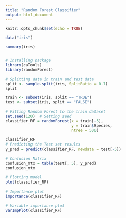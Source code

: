 ---
title: "Random Forest Classifier"
output: html_document
---

```{r setup, include=FALSE}
knitr::opts_chunk$set(echo = TRUE)
```


```{r iris}
data("iris")

summary(iris)


# Installing package
library(caTools)
library(randomForest)

# Splitting data in train and test data
split <- sample.split(iris, SplitRatio = 0.7)
split

train <- subset(iris, split == "TRUE")
test <- subset(iris, split == "FALSE")

# Fitting Random Forest to the train dataset
set.seed(120)  # Setting seed
classifier_RF = randomForest(x = train[-5],
                             y = train$Species,
                             ntree = 500)
  
classifier_RF
# Predicting the Test set results
y_pred = predict(classifier_RF, newdata = test[-5])
  
# Confusion Matrix
confusion_mtx = table(test[, 5], y_pred)
confusion_mtx
  
# Plotting model
plot(classifier_RF)
  
# Importance plot
importance(classifier_RF)
  
# Variable importance plot
varImpPlot(classifier_RF)

```

